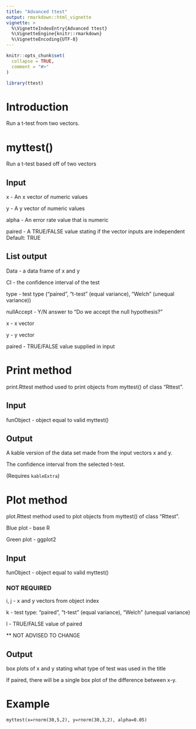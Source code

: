 ---
title: "Advanced ttest"
output: rmarkdown::html_vignette
vignette: >
  %\VignetteIndexEntry{Advanced ttest}
  %\VignetteEngine{knitr::rmarkdown}
  %\VignetteEncoding{UTF-8}
---

```{r, include = FALSE}
knitr::opts_chunk$set(
  collapse = TRUE,
  comment = "#>"
)
```

```{r setup}
library(ttest)
```

# Introduction
Run a t-test from two vectors.

# myttest()
Run a t-test based off of two vectors

## Input
x - An x vector of numeric values

y - A y vector of numeric values

alpha - An error rate value that is numeric

paired - A TRUE/FALSE value stating if the vector inputs are independent
    Default: TRUE

## List output
Data - a data frame of x and y

CI - the confidence interval of the test

type - test type ("paired", "t-test" (equal variance), "Welch" (unequal variance))

nullAccept - Y/N answer to "Do we accept the null hypothesis?"

x - x vector

y - y vector

paired - TRUE/FALSE value supplied in input


# Print method
print.Rttest method used to print objects from myttest() of class "Rttest".

## Input
funObject - object equal to valid myttest()

## Output
A kable version of the data set made from the input vectors x and y.

The confidence interval from the selected t-test.

(Requires `kableExtra`)

# Plot method
plot.Rttest method used to plot objects from myttest() of class "Rttest".

Blue plot - base R

Green plot - ggplot2

## Input
funObject - object equal to valid myttest()

### NOT REQUIRED
i, j - x and y vectors from object index

k - test type: "paired", "t-test" (equal variance), "Welch" (unequal variance)

l - TRUE/FALSE value of paired

** NOT ADVISED TO CHANGE

## Output
box plots of x and y stating what type of test was used in the title

If paired, there will be a single box plot of the difference between x-y.

# Example

`myttest(x=rnorm(30,5,2), y=rnorm(30,3,2), alpha=0.05)`
